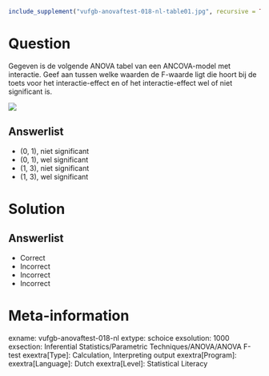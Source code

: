 ```{r, echo = FALSE, results = "hide"}
include_supplement("vufgb-anovaftest-018-nl-table01.jpg", recursive = TRUE)
```

Question
========

Gegeven is de volgende ANOVA tabel van een ANCOVA-model met interactie. Geef
aan tussen welke waarden de F-waarde ligt die hoort bij de toets voor het interactie-effect en of het interactie-effect wel of niet significant is.

![](vufgb-anovaftest-018-nl-table01.jpg)
  
Answerlist
----------
* (0, 1), niet significant
* (0, 1), wel significant
* (1, 3), niet significant
* (1, 3), wel significant

Solution
========

Answerlist
----------
* Correct
* Incorrect
* Incorrect
* Incorrect

Meta-information
================
exname: vufgb-anovaftest-018-nl
extype: schoice
exsolution: 1000
exsection: Inferential Statistics/Parametric Techniques/ANOVA/ANOVA F-test
exextra[Type]: Calculation, Interpreting output
exextra[Program]: 
exextra[Language]: Dutch
exextra[Level]: Statistical Literacy